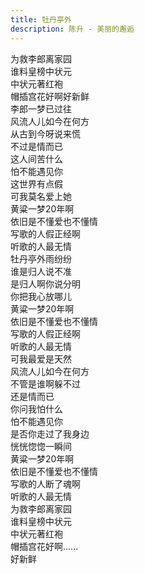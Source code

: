```yaml
---
title: 牡丹亭外
description: 陈升 - 美丽的邂逅
---
```


为救李郎离家园<br />谁料皇榜中状元<br />中状元著红袍<br />帽插宫花好啊好新鲜<br />李郎一梦已过往<br />风流人儿如今在何方<br />从古到今呀说来慌<br />不过是情而已<br />这人间苦什么<br />怕不能遇见你<br />这世界有点假<br />可我莫名爱上她<br />黄粱一梦20年啊<br />依旧是不懂爱也不懂情<br />写歌的人假正经啊<br />听歌的人最无情<br />牡丹亭外雨纷纷<br />谁是归人说不准<br />是归人啊你说分明<br />你把我心放哪儿<br />黄粱一梦20年啊<br />依旧是不懂爱也不懂情<br />写歌的人假正经啊<br />听歌的人最无情<br />可我最爱是天然<br />风流人儿如今在何方<br />不管是谁啊躲不过<br />还是情而已<br />你问我怕什么<br />怕不能遇见你<br />是否你走过了我身边<br />恍恍惚惚一瞬间<br />黄粱一梦20年啊<br />依旧是不懂爱也不懂情<br />写歌的人断了魂啊<br />听歌的人最无情<br />为救李郎离家园<br />谁料皇榜中状元<br />中状元著红袍<br />帽插宫花好啊......<br />好新鲜